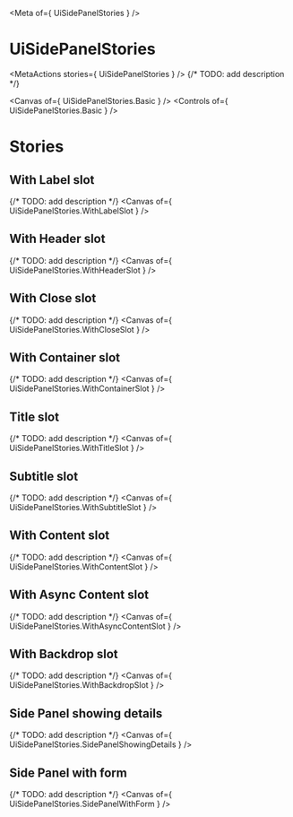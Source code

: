 
<Meta of={ UiSidePanelStories } />

# UiSidePanelStories
<MetaActions stories={ UiSidePanelStories } />
{/* TODO: add description */}

<Canvas of={ UiSidePanelStories.Basic } />
<Controls of={ UiSidePanelStories.Basic } />

# Stories
## With Label slot
{/* TODO: add description */}
<Canvas of={ UiSidePanelStories.WithLabelSlot } />

## With Header slot
{/* TODO: add description */}
<Canvas of={ UiSidePanelStories.WithHeaderSlot } />

## With Close slot
{/* TODO: add description */}
<Canvas of={ UiSidePanelStories.WithCloseSlot } />

## With Container slot
{/* TODO: add description */}
<Canvas of={ UiSidePanelStories.WithContainerSlot } />

## Title slot
{/* TODO: add description */}
<Canvas of={ UiSidePanelStories.WithTitleSlot } />

## Subtitle slot
{/* TODO: add description */}
<Canvas of={ UiSidePanelStories.WithSubtitleSlot } />

## With Content slot
{/* TODO: add description */}
<Canvas of={ UiSidePanelStories.WithContentSlot } />

## With Async Content slot
{/* TODO: add description */}
<Canvas of={ UiSidePanelStories.WithAsyncContentSlot } />

## With Backdrop slot
{/* TODO: add description */}
<Canvas of={ UiSidePanelStories.WithBackdropSlot } />

## Side Panel showing details
{/* TODO: add description */}
<Canvas of={ UiSidePanelStories.SidePanelShowingDetails } />

## Side Panel with form
{/* TODO: add description */}
<Canvas of={ UiSidePanelStories.SidePanelWithForm } />
